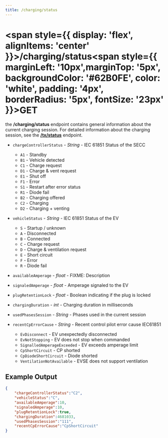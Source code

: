 ```yaml
---
title: /charging/status
---
```


# 
# <span style={{ display: 'flex', alignItems: 'center' }}>/charging/status<span style={{ marginLeft: '10px',marginTop: '5px', backgroundColor: '#62B0FE', color: 'white', padding: '4px', borderRadius: '5px', fontSize: '23px' }}>GET</span></span>

the **/charging/status** endpoint contains general information about the current charging session. 
For detailed information about the charging session, see the [**/tx/status**](/docs/user-api/mqtt-api/tx-status) endpoint.

- `chargeControllerStatus` - *String* - IEC 61851 Status of the SECC
    - `A1` - Standby
    - `B1` - Vehicle detected
    - `C1` - Charge request
    - `D1` - Charge & vent request
    - `E1` - Shut off
    - `F1` - Error
    - `S1` - Restart after error status
    - `R1` - Diode fail
    - `B2` - Charging offered
    - `C2` - Charging
    - `D2` - Charging + venting

- `vehicleStatus` - *String* - IEC 61851 Status of the EV
    - `S` - Startup / unknown
    - `A` - Disconnected
    - `B` - Connected
    - `C` - Charge request
    - `D` - Charge & ventilation request
    - `E` - Short circuit
    - `F` - Error
    - `R` - Diode fail

- `availableAmperage` - *float* - FIXME: Description

- `signaledAmperage` - *float* - Amperage signaled to the EV

- `plugRetentionLock` - *float* - Boolean indicating if the plug is locked

- `chargingDuration` - *int* - Charging duration in milliseconds

- `usedPhasesSession` - *String* - Phases used in the current session

- `recentCpErrorCause` - *String* - Recent control pilot error cause IEC61851
    - `EvDisconnect` - EV unexpectedly disconnected
    - `EvNotStopping` - EV does not stop when commanded
    - `SignalledAmperageExceeded` - EV exceeds amperage limit
    - `CpShortCircuit` - CP shorted
    - `CpDiodeShortCircuit` - Diode shorted
    - `VentilationNotAvailable` - EVSE does not support ventilation


## Example Output

```json title="pulsatrix/secc/A0123B4567C8/charging/status"
{
    "chargeControllerStatus":"C2",
    "vehicleStatus":"C",
    "availableAmperage":10,
    "signaledAmperage":10,
    "plugRetentionLock":true,
    "chargingDuration":4681033,
    "usedPhasesSession":"111",
    "recentCpErrorCause":"CpShortCircuit"
}
```


